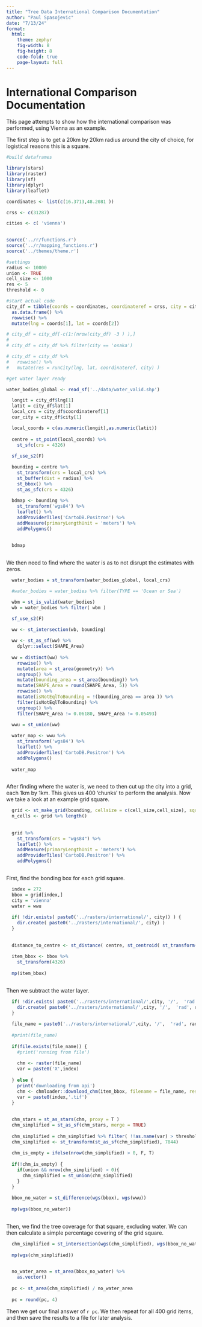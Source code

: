 ```yaml
---
title: "Tree Data International Comparison Documentation"
author: "Paul Spasojevic"
date: "7/13/24"
format: 
  html:
    theme: zephyr
    fig-width: 8
    fig-height: 8
    code-fold: true
    page-layout: full
---
```


# International Comparison Documentation

This page attempts to show how the international comparison was performed, using Vienna as an example.

The first step is to get a 20km by 20km radius around the city of choice, for logistical reasons this is a square.

```r

#build dataframes

library(stars)
library(raster)
library(sf)
library(dplyr)
library(leaflet)

coordinates <- list(c(16.3713,48.2081 )) 

crss <- c(31287)

cities <- c( 'vienna')
       

source('../r/functions.r')
source('../r/mapping_functions.r')
source('../themes/theme.r')

#settings
radius <- 10000
union <- TRUE
cell_size <- 1000
res <- 5
threshold <- 0

#start actual code
city_df = tibble(coords = coordinates, coordinateref = crss, city = cities) %>%
  as.data.frame() %>%
  rowwise() %>%
  mutate(lng = coords[1], lat = coords[2])

# city_df = city_df[-c(1:(nrow(city_df) -3 ) ),]
# 
# city_df = city_df %>% filter(city == 'osaka')

# city_df = city_df %>%
#   rowwise() %>%
#   mutate(res = runCity(lng, lat, coordinateref, city) )

#get water layer ready

water_bodies_global <- read_sf('../data/water_valid.shp')

  longit = city_df$lng[1]
  latit = city_df$lat[1]
  local_crs = city_df$coordinateref[1]
  cur_city = city_df$city[1]

  local_coords = c(as.numeric(longit),as.numeric(latit))
  
  centre = st_point(local_coords) %>%
    st_sfc(crs = 4326) 
  
  sf_use_s2(F)

  bounding = centre %>%
    st_transform(crs = local_crs) %>%
    st_buffer(dist = radius) %>%
    st_bbox() %>%
    st_as_sfc(crs = 4326)
  
  bdmap <- bounding %>%
    st_transform('wgs84') %>%
    leaflet() %>%
    addProviderTiles('CartoDB.Positron') %>%
    addMeasure(primaryLengthUnit = 'meters') %>%
    addPolygons()
  
  
  bdmap
  
```

We then need to find where the water is as to not disrupt the estimates with zeros. 

```r

  water_bodies = st_transform(water_bodies_global, local_crs)

  #water_bodies = water_bodies %>% filter(TYPE == 'Ocean or Sea')

  wbm = st_is_valid(water_bodies)
  wb = water_bodies %>% filter( wbm )

  sf_use_s2(F)

  ww <- st_intersection(wb, bounding)
  
  ww <- st_as_sf(ww) %>%
    dplyr::select(SHAPE_Area)
  
  ww = distinct(ww) %>%
    rowwise() %>%
    mutate(area = st_area(geometry)) %>%
    ungroup() %>%
    mutate(bounding_area = st_area(bounding)) %>%
    mutate(SHAPE_Area = round(SHAPE_Area, 5)) %>%
    rowwise() %>%
    mutate(isNotEqlToBounding = !(bounding_area == area )) %>%
    filter(isNotEqlToBounding) %>%
    ungroup() %>%
    filter(SHAPE_Area != 0.06180, SHAPE_Area != 0.05493)
  
  wwu = st_union(ww)

  water_map <- wwu %>%
    st_transform('wgs84') %>%
    leaflet() %>%
    addProviderTiles('CartoDB.Positron') %>%
    addPolygons()
  
  water_map
  
```


After finding where the water is, we need to then cut up the city into a grid, each 1km by 1km. This gives us 400 'chunks' to perform the analysis. Now we take a look at an example grid square.

```r
  
  
  grid <- st_make_grid(bounding, cellsize = c(cell_size,cell_size), square = TRUE)
  n_cells <- grid %>% length()
  
  
  grid %>%
    st_transform(crs = "wgs84") %>%
    leaflet() %>%
    addMeasure(primaryLengthUnit = 'meters') %>%
    addProviderTiles('CartoDB.Positron') %>%
    addPolygons()
  
``` 

First, find the bonding box for each grid square.

```r

  index = 272
  bbox = grid[index,]
  city = 'vienna'
  water = wwu
   
  if( !dir.exists( paste0('../rasters/international/', city)) ) {
    dir.create( paste0('../rasters/international/', city) )
  }
  
  
  distance_to_centre <- st_distance( centre, st_centroid( st_transform( bbox , 4326) ) )
  
  item_bbox <- bbox %>%
    st_transform(4326)
  
  mp(item_bbox)
  
```

Then we subtract the water layer.

```r
  
  if( !dir.exists( paste0('../rasters/international/',city, '/',  'rad', radius, 'cellsize',cell_size, res,'res/')) ) {
    dir.create( paste0('../rasters/international/',city, '/',  'rad', radius, 'cellsize',cell_size, res,'res/') )
  }
  
  file_name = paste0('../rasters/international/',city, '/',  'rad', radius, 'cellsize',cell_size, res,'res/',index,'.tif')
  
  #print(file_name)
  
  if(file.exists(file_name)) {
    #print('running from file')
    
    chm <- raster(file_name)
    var = paste0('X',index)
    
  } else {
    print('downloading from api')
    chm <- chmloader::download_chm(item_bbox, filename = file_name, res = res)
    var = paste0(index,'.tif')
  }
  
  
  chm_stars = st_as_stars(chm, proxy = T )
  chm_simplified = st_as_sf(chm_stars, merge = TRUE) 
  
  chm_simplified = chm_simplified %>% filter( !!as.name(var) > threshold) 
  chm_simplified <- st_transform(st_as_sf(chm_simplified), 7844)
  
  chm_is_empty = ifelse(nrow(chm_simplified) > 0, F, T) 
  
  if(!chm_is_empty) {
    if(union && nrow(chm_simplified) > 0){
      chm_simplified = st_union(chm_simplified)
    }
  }
  
  bbox_no_water = st_difference(wgs(bbox), wgs(wwu))
  
  mp(wgs(bbox_no_water))
  
```

Then, we find the tree coverage for that square, excluding water. We can then calculate a simple percentage covering of the grid square. 

```r
  
  chm_simplified = st_intersection(wgs(chm_simplified), wgs(bbox_no_water))
  
  mp(wgs(chm_simplified))
  
```



```r
  
  
  no_water_area = st_area(bbox_no_water) %>%
    as.vector()
  
  pc <- st_area(chm_simplified) / no_water_area
  
  pc = round(pc, 4)

```

Then we get our final answer of `r pc`. We then repeat for all 400 grid items, and then save the results to a file for later analysis.
